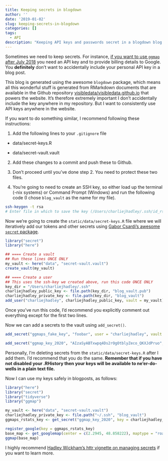 ```yaml
---
title: Keeping secrets in blogdown
author: ''
date: '2019-01-02'
slug: keeping-secrets-in-blogdown
categories: []
tags:
  - API
description: "Keeping API keys and passwords secret in a blogdown blog using the static/ folder and the secret package."
---
```


Sometimes we need to keep secrets. For instance, [if you want to use `ggmap` after July 2018](https://www.visibledata.co.uk/posts/2019-02-18_oxford-centres/) you need an API key and to provide billing details to Google. You **definitely** don't want to accidentally include your personal API key in a blog post.

This blog is generated using the awesome `blogdown` package, which means all this wonderful stuff is generated from RMarkdown documents that are available in the Github repository [visibledata/visibledata.github.io](https://github.com/visibledata/visibledata.github.io) that powers the website. It's therefore extremely important I don't accidentally include the key anywhere in my repository. But I want to consistently use API keys anywhere in the website.

If you want to do something similar, I recommend following these instructions:

1. Add the following lines to your `.gitignore` file

- data/secret-keys.R

- data/secret-vault.vault

2. Add these changes to a commit and push these to Github.

3. Don't proceed until you've done step 2. You need to protect these two files.

4. You're going to need to create an SSH key, so either load up the terminal (-nix systems) or Command Prompt (Windows) and run the following code (I chose `blog_vault` as the name for my file).

```bash
ssh-keygen -t rsa
# Enter file in which to save the key (/Users/charliejhadley/.ssh/id_rsa):
```

Now we're going to create the `static/data/secret-keys.R` file where we will iteratively add our tokens and other secrets using [Gabor Csardi's awesome `secret` package](https://github.com/gaborcsardi/secret).

```R
library("secret")
library("here")

## ==== Create a vault
## Run these lines ONCE ONLY
my_vault <- here("data", "secret-vault.vault")
create_vault(my_vault)

## ==== Create a user
## This uses the ssh-key we created above, run this code ONCE ONLY
key_dir = "/Users/charliejhadley/.ssh"
charliejhadley_public_key <- file.path(key_dir, "blog_vault.pub")
charliejhadley_private_key <- file.path(key_dir, "blog_vault")
add_user("charliejhadley", charliejhadley_public_key, vault = my_vault)
```

Once you've run this code, I'd recommend you explicitly comment out everything except for the first two lines.

Now we can add a secrets to the vault using `add_secret()`.

```r
add_secret("ggmaps_fake_key", "foobar", user = "charliejhadley", vault = my_vault)

add_secret("ggmap_key_2020", "AIzaSyABTxwpq4Ds2rOgOtblyZeco_QKXJdPruo", user = "charliejhadley", vault = my_vault)
```

Personally, I'm deleting secrets from the `static/data/secret-keys.R` after I add them. I'd recommend that you do the same. **Remember that if you have not disabled your .RHistory then your keys will be available to ne'er-do-wells in a plain text file.**

Now I can use my keys safely in blogposts, as follows:

```r
library("here")
library("secret")
library("tidyverse")
library("ggmap")

my_vault <- here("data", "secret-vault.vault")
charliejhadley_private_key <- file.path("~/.ssh", "blog_vault")
ggmaps_rstats_key <- get_secret("ggmap_key_2020", key = charliejhadley_private_key, vault = my_vault)

register_google(key = ggmaps_rstats_key)
base_map <- get_googlemap(center = c(2.2945, 48.858222), maptype = "roadmap")
ggmap(base_map)
```

I highly recommend [Hadley Wickham's httr vignette on managing secrets](https://cran.r-project.org/web/packages/httr/vignettes/secrets.html) if you want to learn more.

